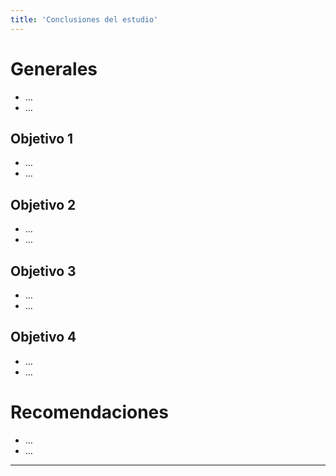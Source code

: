 ```yaml
---
title: 'Conclusiones del estudio'
---
```


# Generales

* ...
* ...

## Objetivo 1

* ...
* ...

## Objetivo 2

* ...
* ...

## Objetivo 3

* ...
* ...

## Objetivo 4

* ...
* ...

# Recomendaciones

* ...
* ...

---
